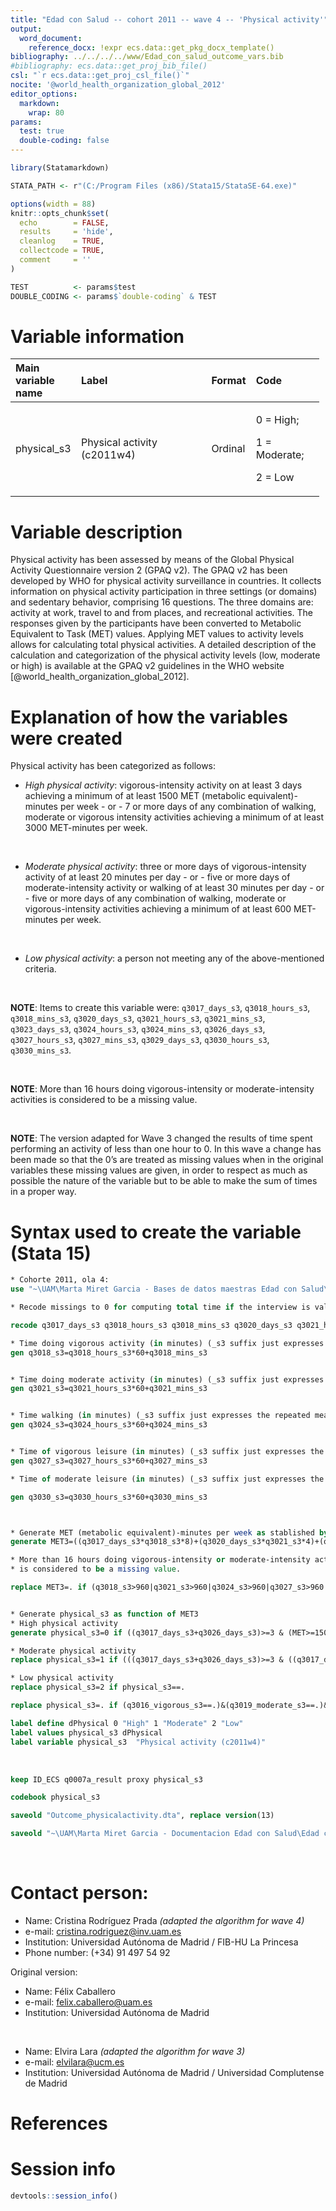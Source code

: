 ```yaml
---
title: "Edad con Salud -- cohort 2011 -- wave 4 -- 'Physical activity'"
output:
  word_document:
    reference_docx: !expr ecs.data::get_pkg_docx_template()
bibliography: ../../../../www/Edad_con_salud_outcome_vars.bib
#bibliography: ecs.data::get_proj_bib_file()
csl: "`r ecs.data::get_proj_csl_file()`"
nocite: '@world_health_organization_global_2012'
editor_options: 
  markdown:
    wrap: 80
params:
  test: true
  double-coding: false
---
```


```r
library(Statamarkdown)

STATA_PATH <- r"(C:/Program Files (x86)/Stata15/StataSE-64.exe)"

options(width = 88) 
knitr::opts_chunk$set( 
  echo        = FALSE, 
  results     = 'hide',
  cleanlog    = TRUE,  
  collectcode = TRUE,  
  comment     = ''     
)

TEST          <- params$test
DOUBLE_CODING <- params$`double-coding` & TEST
```

# Variable information

+--------------------+------------------------------------------+------------+----------------------+
| Main variable name | Label                                    | Format     | Code                 |
+:===================+:=========================================+:===========+:=====================+
| physical_s3        | Physical activity (c2011w4)              | Ordinal    | 0 = High;            |
|                    |                                          |            |                      |
|                    |                                          |            | 1 = Moderate;        |
|                    |                                          |            |                      |
|                    |                                          |            | 2 = Low              |
|                    |                                          |            |                      |          
+--------------------+------------------------------------------+------------+----------------------+


# Variable description

Physical activity has been assessed by means of the Global Physical Activity 
Questionnaire version 2 (GPAQ v2). The GPAQ v2 has been developed by WHO for 
physical activity surveillance in countries. It collects information on physical
activity participation in three settings (or domains) and sedentary behavior, 
comprising 16 questions. The three domains are: activity at work, travel to and
from places, and recreational activities. The responses given by the 
participants have been converted to Metabolic Equivalent to Task (MET) values. 
Applying MET values to activity levels allows for calculating total physical 
activities. A detailed description of the calculation and categorization of the
physical activity levels (low, moderate or high) is available at the GPAQ v2 
guidelines in the WHO website [@world_health_organization_global_2012].

# Explanation of how the variables were created


Physical activity has been categorized as follows:

-  	_High physical activity_: vigorous-intensity activity on at least 3 days 
  achieving a minimum of at least 1500 MET (metabolic equivalent)-minutes per 
  week - or - 7 or more days of any combination of walking, moderate or vigorous 
  intensity activities achieving a minimum of at least 3000 MET-minutes per 
  week.
  
<br>

-	_Moderate physical activity_: three or more days of vigorous-intensity 
  activity of at least 20 minutes per day - or - five or more days of 
  moderate-intensity activity or walking of at least 30 minutes per day - or - 
  five or more days of any combination of walking, moderate or 
  vigorous-intensity activities achieving a minimum of at least 600 MET-minutes
  per week.
  
 <br>
  
-	_Low physical activity_: a person not meeting any of the above-mentioned
  criteria.

<br>

**NOTE**: Items to create this variable were: `q3017_days_s3`, `q3018_hours_s3`, 
`q3018_mins_s3`, `q3020_days_s3`, `q3021_hours_s3`, `q3021_mins_s3`, 
`q3023_days_s3`, `q3024_hours_s3`,  `q3024_mins_s3`, `q3026_days_s3`, 
`q3027_hours_s3`, `q3027_mins_s3`, `q3029_days_s3`, `q3030_hours_s3`,
`q3030_mins_s3`.

<br>

**NOTE**: More than 16 hours doing vigorous-intensity or moderate-intensity
activities is considered to be a missing value.

<br>

**NOTE**: The version adapted for Wave 3 changed the results of time spent 
performing an activity of less than one hour to 0. In this wave a change has 
been made so that the 0's are treated as missing values when in the original 
variables these missing values are given, in order to respect as much as 
possible the nature of the variable but to be able to make the sum of times
in a proper way. 

# Syntax used to create the variable (Stata 15)

```stata
* Cohorte 2011, ola 4:
use "~\UAM\Marta Miret Garcia - Bases de datos maestras Edad con Salud\Ola_4\Cohorte 2011\rawdata_c2011w4.dta"
```

```stata

* Recode missings to 0 for computing total time if the interview is valid

recode q3017_days_s3 q3018_hours_s3 q3018_mins_s3 q3020_days_s3 q3021_hours_s3 q3021_mins_s3 q3023_days_s3 q3024_hours_s3 q3024_mins_s3 q3026_days_s3 q3027_hours_s3 q3027_mins_s3 q3029_days_s3 q3030_hours_s3 q3030_mins_s3 (.=0) if q0007a_result_s3==1

* Time doing vigorous activity (in minutes) (_s3 suffix just expresses the repeated measure ID)
gen q3018_s3=q3018_hours_s3*60+q3018_mins_s3


* Time doing moderate activity (in minutes) (_s3 suffix just expresses the repeated measure ID)
gen q3021_s3=q3021_hours_s3*60+q3021_mins_s3


* Time walking (in minutes) (_s3 suffix just expresses the repeated measure ID)
gen q3024_s3=q3024_hours_s3*60+q3024_mins_s3


* Time of vigorous leisure (in minutes) (_s3 suffix just expresses the repeated measure ID) 
gen q3027_s3=q3027_hours_s3*60+q3027_mins_s3 

* Time of moderate leisure (in minutes) (_s3 suffix just expresses the repeated measure ID) 

gen q3030_s3=q3030_hours_s3*60+q3030_mins_s3



* Generate MET (metabolic equivalent)-minutes per week as stablished by GPAQ guide
generate MET3=((q3017_days_s3*q3018_s3*8)+(q3020_days_s3*q3021_s3*4)+(q3023_days_s3*q3024_s3*4)+(q3026_days_s3*q3027_s3*8)+(q3029_days_s3*q3030_s3*4))

* More than 16 hours doing vigorous-intensity or moderate-intensity activities,
* is considered to be a missing value. 

replace MET3=. if (q3018_s3>960|q3021_s3>960|q3024_s3>960|q3027_s3>960|q3030_s3>960)|((q3017_days_s3==. & q3018_s3>0)| (q3020_days_s3==. & q3021_s3>0)| (q3023_days_s3==. & q3024_s3>0)|(q3026_days_s3==. & q3027_s3>0)|(q3029_days_s3==. & q3030_s3>0))


* Generate physical_s3 as function of MET3
* High physical activity
generate physical_s3=0 if ((q3017_days_s3+q3026_days_s3)>=3 & (MET>=1500)) | (((q3017_days_s3+q3020_days_s3+q3023_days_s3+q3026_days_s3+q3029_days_s3)>=7) & (MET>=3000))

* Moderate physical activity
replace physical_s3=1 if (((q3017_days_s3+q3026_days_s3)>=3 & ((q3017_days_s3*q3018_s3)+(q3026_days_s3*q3027_s3))>=60) |                           ((q3020_days_s3+q3023_days_s3+q3029_days_s3)>=5 & ((q3020_days_s3*q3021_s3)+(q3023_days_s3*q3024_s3)+(q3029_days_s3*q3030_s3))>=150) |                   ((q3017_days_s3+q3020_days_s3+q3023_days_s3+q3026_days_s3+q3029_days_s3)>=5 & (MET>=600)))& (physical_s3!=0)

* Low physical activity
replace physical_s3=2 if physical_s3==.

replace physical_s3=. if (q3016_vigorous_s3==.)&(q3019_moderate_s3==.)&(q3022_walk_s3==.)&(q3025_leisure_s3==.)&(q3028_moderate_s3==.)

label define dPhysical 0 "High" 1 "Moderate" 2 "Low"
label values physical_s3 dPhysical
label variable physical_s3  "Physical activity (c2011w4)"

```


<br>

```stata
keep ID_ECS q0007a_result proxy physical_s3

codebook physical_s3
```


```stata
saveold "Outcome_physicalactivity.dta", replace version(13)
```


```stata
saveold "~\UAM\Marta Miret Garcia - Documentacion Edad con Salud\Edad con salud - Ola 4\Outcomes\Cohorte 2011\Outcome datasets\Outcome_physicalactivity.dta", replace version(13)
```

<br>

# Contact person:

-   Name: Cristina Rodríguez Prada _(adapted the algorithm for wave 4)_
-   e-mail:
    [cristina.rodriguez@inv.uam.es](mailto:cristina.rodriguez@inv.uam.es){.email}
-   Institution: Universidad Autónoma de Madrid / FIB-HU La Princesa
-   Phone number: (+34) 91 497 54 92

Original version:

-   Name: Félix Caballero
-   e-mail:
    [felix.caballero@uam.es](mailto:felix.caballero@uam.es){.email}
-   Institution: Universidad Autónoma de Madrid

<br>

-   Name: Elvira Lara _(adapted the algorithm for wave 3)_
-   e-mail: [elvilara\@ucm.es](mailto:elvilara@ucm.es){.email}
-   Institution: Universidad Autónoma de Madrid / Universidad Complutense de Madrid

# References

::: {#refs}
:::

\newpage

# Session info

```r
devtools::session_info()
```
